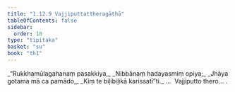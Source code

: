 ```yaml
---
title: "1.12.9 Vajjiputtattheragāthā"
tableOfContents: false
sidebar:
  order: 10
type: "tipitaka"
basket: "su"
book: "th1"
---
```



<DynamicBreadcrumb />

<Division number="119" book="th1" bookNo="19" page="245">

<Paragraph number="265" type="verses" book="th1">
_“Rukkhamūlagahanaṃ pasakkiya,_  
_Nibbānaṃ hadayasmiṃ opiya;_  
_Jhāya gotama mā ca pamādo,_  
_Kiṃ te biḷibiḷikā karissatī”ti._  


</Paragraph>
</Division>

<Paragraph number="266" type="center" book="th1">
…  Vajjiputto thero… .
</Paragraph>